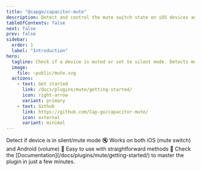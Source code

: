 ```yaml
---
title: "@capgo/capacitor-mute"
description: Detect and control the mute switch state on iOS devices and check volume states on Android.
tableOfContents: false
next: false
prev: false
sidebar:
  order: 1
  label: "Introduction"
hero:
  tagline: Check if a device is muted or set to silent mode. Detects mute switch on iOS and volume state on Android.
  image:
    file: ~public/mute.svg
  actions:
    - text: Get started
      link: /docs/plugins/mute/getting-started/
      icon: right-arrow
      variant: primary
    - text: Github
      link: https://github.com/Cap-go/capacitor-mute/
      icon: external
      variant: minimal
---
```



<CardGrid stagger>
  <Card title="Silent mode detection" icon="rocket">
    Detect if device is in silent/mute mode 🔇
  </Card>
  <Card title="Cross-platform" icon="setting">
    Works on both iOS (mute switch) and Android (volume) 📱
  </Card>
  <Card title="Simple API" icon="code">
    Easy to use with straightforward methods 🎯
  </Card>
  <Card title="Comprehensive Documentation" icon="open-book">
    Check the [Documentation](/docs/plugins/mute/getting-started/) to master the plugin in just a few minutes.
  </Card>
</CardGrid>
